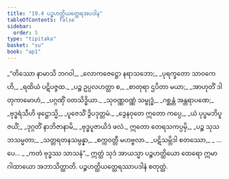 ```yaml
---
title: "19.4 ပဉ္စဟတ္ထိယတ္ထေရအပဒါန"
tableOfContents: false
sidebar:
  order: 5
type: "tipitaka"
basket: "su"
book: "ap1"
---
```



<DynamicBreadcrumb />

<Division number="18" book="ap1">

<Paragraph number="2604" type="verses" book="ap1">
_“တိဿော နာမာသိ ဘဂဝါ,_  
_လောကဇေဋ္ဌော နရာသဘော;_  
_ပုရက္ခတော သာဝကေဟိ,_  
_ရထိယံ ပဋိပဇ္ဇထ._  

</Paragraph>

</Division>
<Division number="19" book="ap1">

<Paragraph number="2605" type="verses" book="ap1">
_ပဉ္စ ဥပ္ပလဟတ္ထာ စ,_  
_စာတုရာ ဌပိတာ မယာ;_  
_အာဟုတိံ ဒါတုကာမောဟံ,_  
_ပဂ္ဂဏှိံ ဝတသိဒ္ဓိယာ._  

</Paragraph>

</Division>
<Division number="20" book="ap1">

<Paragraph number="2606" type="verses" book="ap1">
_သုဝဏ္ဏဝဏ္ဏံ သမ္ဗုဒ္ဓံ,_  
_ဂစ္ဆန္တံ အန္တရာပဏေ;_  
_ဗုဒ္ဓရံသီဟိ ဖုဋ္ဌောသ္မိ,_  
_ပူဇေသိံ ဒွိပဒုတ္တမံ._  

</Paragraph>

</Division>
<Division number="21" book="ap1">

<Paragraph number="2607" type="verses" book="ap1">
_ဒွေနဝုတေ ဣတော ကပ္ပေ,_  
_ယံ ပုပ္ဖမဘိပူဇယိံ;_  
_ဒုဂ္ဂတိံ နာဘိဇာနာမိ,_  
_ဗုဒ္ဓပူဇာယိဒံ ဖလံ._  

</Paragraph>

</Division>
<Division number="22" book="ap1">

<Paragraph number="2608" type="verses" book="ap1">
ဣတော တေရသကပ္ပမှိ,_  
_ပဉ္စ သုသဘသမ္မတာ;_  
_သတ္တရတနသမ္ပန္နာ,_  
_စက္ကဝတ္တီ မဟဗ္ဗလာ._  

</Paragraph>

</Division>
<Division number="23" book="ap1">

<Paragraph number="2609" type="verses" book="ap1">
_ပဋိသမ္ဘိဒါ စတဿော,_  
_ …ပေ… _  
_ကတံ ဗုဒ္ဓဿ သာသနံ”._  

</Paragraph>

<Paragraph number="2610" book="ap1">
ဣတ္ထံ သုဒံ အာယသ္မာ ပဉ္စဟတ္ထိယော ထေရော ဣမာ ဂါထာယော အဘာသိတ္ထာတိ.

</Paragraph>
</Division>

<Paragraph number="2611" type="center" book="ap1">
ပဉ္စဟတ္ထိယတ္ထေရဿာပဒါနံ စတုတ္ထံ.
</Paragraph>